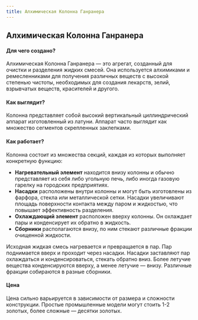```yaml
---
title: Алхимическая Колонна Ганранера
---
```

## Алхимическая Колонна Ганранера
#### Для чего создано?
Алхимическая Колонна Ганранера — это агрегат, созданный для очистки и разделения жидких смесей. Она используется алхимиками и ремесленниками для получения различных веществ с высокой степенью чистоты, необходимых для создания лекарств, зелий, взрывчатых веществ, красителей и другого.

#### Как выглядит?
Колонна представляет собой высокий вертикальный циллиндрический аппарат изготовленный из латуни. Аппарат часто выглядит как множество сегментов скрепленных заклепками.

#### Как работает?
Колонна состоит из множества секций, каждая из которых выполняет конкретную функцию:
* **Нагревательный элемент** находится внизу колонны и обычно представляет из себя либо угольную печь, либо иногда газовую гарелку на городских предприятиях.
* **Насадки** расположены внутри колонны и могут быть изготовлены из фарфора, стекла или металлической сетки. Насадки увеличивают площадь поверхности контакта между паром и жидкостью, что повышает эффективность разделения.
* **Охлаждающий элемент** расположен вверху колонны. Он охлаждает пары и конденсирует их обратно в жидкость.
* **Сборники** располагаются внизу, по ним стекают различные фракции очищенной жидкости.

Исходная жидкая смесь нагревается и превращается в пар. Пар поднимается вверх и проходит через насадки. Насадки заставляют пар охлаждаться и конденсироваться, стекать обратно вниз. Более летучие вещества конденсируются вверху, а менее летучие — внизу. Различные фракции собираются в разные сборники.

#### Цена
Цена сильно варьируется в зависимости от размера и сложности конструкции. Простые промышленные модели могут стоить 1-2 золотых, более сложные — десятки золотых.